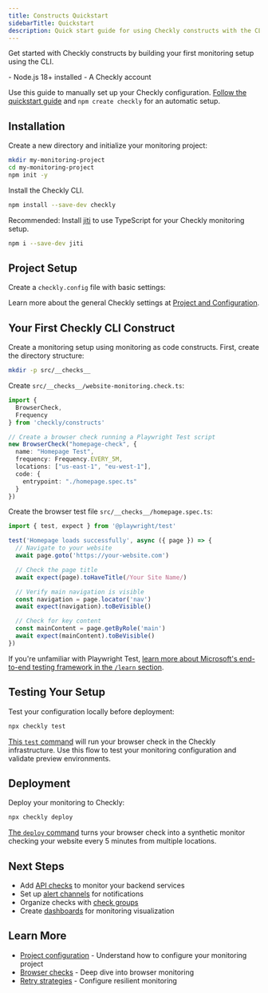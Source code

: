 ```yaml
---
title: Constructs Quickstart
sidebarTitle: Quickstart
description: Quick start guide for using Checkly constructs with the CLI
---
```



Get started with Checkly constructs by building your first monitoring setup using the CLI.

<AccordionGroup>
<Accordion title="Prerequisites">
- Node.js 18+ installed
- A Checkly account
</Accordion>
</AccordionGroup>

<Note>Use this guide to manually set up your Checkly configuration. [Follow the quickstart guide](quickstarts/browser-check/) and `npm create checkly` for an automatic setup.</Note>

## Installation

Create a new directory and initialize your monitoring project:

```bash Terminal
mkdir my-monitoring-project
cd my-monitoring-project
npm init -y
```

Install the Checkly CLI.

```bash Terminal
npm install --save-dev checkly
```

Recommended: Install [jiti](https://www.npmjs.com/package/jiti) to use TypeScript for your Checkly monitoring setup.

```bash Terminal
npm i --save-dev jiti
```

## Project Setup

Create a `checkly.config` file with basic settings:

<ChecklyConfigCodeBlock />

Learn more about the general Checkly settings at [Project and Configuration](/constructs/project).

## Your First Checkly CLI Construct

Create a monitoring setup using monitoring as code constructs. First, create the directory structure:

```bash Terminal
mkdir -p src/__checks__
```

Create `src/__checks__/website-monitoring.check.ts`:

```ts src/__checks__/website-monitoring.check.ts
import {
  BrowserCheck,
  Frequency
} from 'checkly/constructs'

// Create a browser check running a Playwright Test script
new BrowserCheck("homepage-check", {
  name: "Homepage Test",
  frequency: Frequency.EVERY_5M,
  locations: ["us-east-1", "eu-west-1"],
  code: {
    entrypoint: "./homepage.spec.ts"
  }
})
```

Create the browser test file `src/__checks__/homepage.spec.ts`:

```ts src/__checks__/homepage.spec.ts
import { test, expect } from '@playwright/test'

test('Homepage loads successfully', async ({ page }) => {
  // Navigate to your website
  await page.goto('https://your-website.com')

  // Check the page title
  await expect(page).toHaveTitle(/Your Site Name/)

  // Verify main navigation is visible
  const navigation = page.locator('nav')
  await expect(navigation).toBeVisible()

  // Check for key content
  const mainContent = page.getByRole('main')
  await expect(mainContent).toBeVisible()
})
```

<Tip>If you're unfamiliar with Playwright Test, [learn more about Microsoft's end-to-end testing framework in the `/learn` section](/learn/playwright/what-is-playwright).</Tip>

## Testing Your Setup

Test your configuration locally before deployment:

```bash Terminal
npx checkly test
```

[This `test` command](/cli/checkly-test) will run your browser check in the Checkly infrastructure. Use this flow to test your monitoring configuration and validate preview environments.

## Deployment

Deploy your monitoring to Checkly:

```bash Terminal
npx checkly deploy
```

[The `deploy` command](/cli/checkly-deploy) turns your browser check into a synthetic monitor checking your website every 5 minutes from multiple locations.

## Next Steps

- Add [API checks](/constructs/api-check) to monitor your backend services
- Set up [alert channels](/constructs/email-alert-channel) for notifications
- Organize checks with [check groups](/constructs/check-group-v2)
- Create [dashboards](/constructs/dashboard) for monitoring visualization

## Learn More

- [Project configuration](/constructs/project) - Understand how to configure your monitoring project
- [Browser checks](/constructs/browser-check) - Deep dive into browser monitoring
- [Retry strategies](/constructs/retry-strategy) - Configure resilient monitoring
